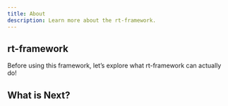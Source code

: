```yaml
---
title: About
description: Learn more about the rt-framework.
---
```


## rt-framework

Before using this framework, let’s explore what rt-framework can actually do!

## What is Next?

<Cards>
  <Card title="Installation" href="#" />
  <Card title="Features" href="#" />
</Cards>
